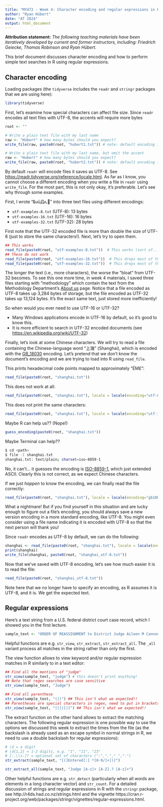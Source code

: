 ```yaml
---
title: "MY472 - Week 4: Character encoding and regular expressions in R"
author: "Ryan Hübert"
date: "AT 2024"
output: html_document
---
```


**Attribution statement:** _The following teaching materials have been iteratively developed by current and former instructors, including: Friedrich Geiecke, Thomas Robinson and Ryan Hübert._

This brief document discusses character encoding and how to perform simple text searches in R using regular expressions.

## Character encoding 

Loading packages (the `tidyverse` includes the `readr` and `stringr` packages that we are using here):

```r
library(tidyverse)
```

First, let's examine how special characters can affect file size. Since `readr` encodes all text files with UTF-8, the accents will require more bytes

```r
root <- ""

# Write a plain text file with my last name
raw <- "Hübert" # how many bytes should you expect?
write_file(raw, paste0(root, "hubert1.txt")) # note: default encoding is UTF-8

# Write a plain text file with my last name, but omit the accent
raw <- "Hubert" # how many bytes should you expect?
write_file(raw, paste0(root, "hubert2.txt")) # note: default encoding is UTF-8
```

By default `readr` will encode files it saves as UTF-8. See <https://readr.tidyverse.org/reference/locale.html>. As far as I know, you cannot choose a different encoding when you write a file in `readr` using `write_file`. For the most part, this is not only okay, it's preferable. Let's see why through some examples. 

First, I wrote "&uüДሊ🫠" into three text files using different encodings:

- `utf-examples-8.txt` (UTF-8): 13 bytes
- `utf-examples-16.txt` (UTF-16): 16 bytes
- `utf-examples-32.txt` (UTF-32): 28 bytes 

First note that the UTF-32 encoded file is more than double the size of UTF-8 (just to store the same characters!). Next, let's try to open them.

```r
## This works
read_file(paste0(root, "utf-examples-8.txt"))  # This works (sort of...)
## These do not work
read_file(paste0(root, "utf-examples-16.txt"))  # This drops most of the characters
read_file(paste0(root, "utf-examples-32.txt"))  # This drops most of the characters
```

The longer the text (i.e., more characters), the worse the "bloat" from UTF-32 becomes. To see this one more time, in week 4 materials, I saved three files starting with "methodology" which contain the text from the Methodology Department's [About us](https://www.lse.ac.uk/Methodology/About-us/About-us) page. Notice that a file encoded as UTF-8 takes up 3,284 bytes of storage, but the file encoded as UTF-32 takes up 13,124 bytes. It's the exact same text, just stored more inefficiently! 

So when would you ever need to use UTF-16 or UTF-32?

- Many Windows applications encode in UTF-16 by default, so it's good to know this.
- It is more efficient to search in UTF-32 encoded documents (see <https://en.wikipedia.org/wiki/UTF-32>)

Finally, let's look at some Chinese characters. We will try to read a file containing the Chinese-language word "上海" (Shanghai), which is encoded with the [GB_18030](https://en.wikipedia.org/wiki/GB_18030) encoding. Let's pretend that we don't know the document's encoding and we are trying to load into R using `read_file`.


This prints hexadecimal code points mapped to approximately "ÉϺ£": 

```r
read_file(paste0(root, "shanghai.txt")) 
```

This does not work at all:

```r
read_file(paste0(root, "shanghai.txt"), locale = locale(encoding="utf-8"))
```

This does not print the same characters:

```r
read_file(paste0(root, "shanghai.txt"), locale = locale(encoding="utf-16")) 
```

Maybe R can help us?? (Nope!)

```r
guess_encoding(paste0(root, "shanghai.txt"))
```

Maybe Terminal can help??

```bash
$ cd <path>
$ file -I shanghai.txt
shanghai.txt: text/plain; charset=iso-8859-1
```

No, it can't... it guesses the encoding is [ISO-8859-1](https://en.wikipedia.org/wiki/ISO/IEC_8859-1), which just extended ASCII. Clearly this is not correct, as we expect Chinese characters.

If we just *happen* to know the encoding, we can finally read the file correctly:

```r
read_file(paste0(root, "shanghai.txt"), locale = locale(encoding="gb18030"))
```

What a nightmare! But if you find yourself in this situation and are lucky enough to figure out a file's encoding, you should always save a new version encoding in a more standard encoding, like UTF-8. You might even consider using a file name indicating it is encoded with UTF-8 so that the next person will thank you!

Since `readr` encodes as UTF-8 by default, we can do the following:

```r
shanghai <- read_file(paste0(root, "shanghai.txt"), locale = locale(encoding="gb18030"))
print(shanghai)
write_file(shanghai, paste0(root, "shanghai_utf-8.txt"))
```

Now that we've saved with UTF-8 encoding, let's see how much easier it is to read the file:

```r
read_file(paste0(root, "shanghai_utf-8.txt"))
```

Note here that we no longer have to specify an encoding, as R assumes it is UTF-8, and it is. We get the expected text.

## Regular expressions

Here's a text string from a U.S. federal district court case record, which I showed you in the first lecture.

```r
sample_text <- "ORDER OF REASSIGNMENT to District Judge Aileen M Cannon for all further proceedings, Judge Cecilia M. Altonaga no longer assigned to case. Signed by Judge Cecilia M. Altonaga on 11/23/2020. See attached document for full details. (yar) (Entered: 11/23/2020)"
```

Helpful functions are e.g. `str_view`, `str_extract`, `str_extract_all`. The `_all` variant process all matches in the string rather than only the first.

The view function allows to view keyword and/or regular expression matches in R similarly to in a text editor:

```r
## Find all the mentions of "judge"
str_view(sample_text, "judge") # this doesn't print anything!
## Note that regex searches are case sensitive
str_view(sample_text, "Judge")
```

```r
## Find all parenthese
str_view(sample_text, "(|)") ## This isn't what we expected!!
## Parentheses are special characters in regex, need to put in brackets
str_view(sample_text, "[(]|[)]") ## This isn't what we expected!!
```

The extract function on the other hand allows to extract the matching characters. The following regular expression is one possible way to use the options we discussed this week to extract the times from the file (as the backslash is already used as an escape symbol in normal strings in R, we need to use a double backslash for regular expressions):

```r
# \d = a digit
# \d{1,2} = 1-2 digits, e.g. "1", "11", "23"
# [:.\\s-]? = optional set of characters (":","."," ","-")
str_extract(sample_text, "[(]Entered[:] *[0-9/]+[)]")
```

```r
str_extract_all(sample_text, "Judge [A-z]+ [A-Z].? [A-z]+")
```

Other helpful functions are e.g. `str_detect` (particularly when all words are elements in a long character vector) and `str_count`. For a detailed discussion of strings and regular expressions in R with the `stringr` package, see http://r4ds.had.co.nz/strings.html and the vignette https://cran.r-project.org/web/packages/stringr/vignettes/regular-expressions.html.